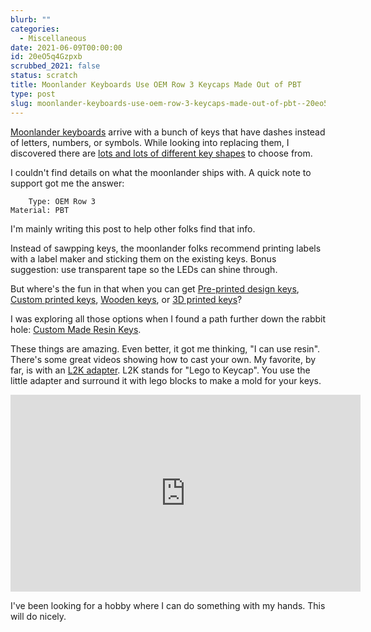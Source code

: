 ```yaml
---
blurb: ""
categories:
  - Miscellaneous
date: 2021-06-09T00:00:00
id: 20eO5q4Gzpxb
scrubbed_2021: false
status: scratch
title: Moonlander Keyboards Use OEM Row 3 Keycaps Made Out of PBT
type: post
slug: moonlander-keyboards-use-oem-row-3-keycaps-made-out-of-pbt--20eo5q4gzpxb
---
```


[Moonlander keyboards](https://www.zsa.io/moonlander/) arrive with a bunch of keys that have dashes instead of letters, numbers, or symbols. While looking into replacing them, I discovered there are [lots and lots of different key shapes](https://www.keycaps.info) to choose from.

I couldn't find details on what the moonlander ships with. A quick note to support got me the answer:

        Type: OEM Row 3
    Material: PBT

I'm mainly writing this post to help other folks find that info. 

Instead of sawpping keys, the moonlander folks recommend printing labels with a label maker and sticking them on the existing keys. Bonus suggestion: use transparent tape so the LEDs can shine through.

But where's the fun in that when you can get [Pre-printed design keys](https://techkeys.us/collections/keys), [Custom printed keys](https://www.maxkeyboard.com/custom-backlight-compatible-keycap-for-backlit-keyboard.html), [Wooden keys](https://techkeys.us/collections/artisan/products/alltronsit-wood-keys), or [3D printed keys](https://www.thingiverse.com/thing:3630367)?

I was exploring all those options when I found a path further down the rabbit hole: [Custom Made Resin Keys](https://www.etsy.com/market/resin_keycap). 

These things are amazing. Even better, it got me thinking, "I can use resin". There's some great videos showing how to cast your own. My favorite, by far, is with an [L2K adapter](http://artisanalliance.mx/L2K/). L2K stands for "Lego to Keycap". You use the little adapter and surround it with lego blocks to make a mold for your keys. 

<iframe width="560" height="315" src="https://www.youtube-nocookie.com/embed/0eltmmHjUCA" title="YouTube video player" frameborder="0" allow="accelerometer; autoplay; clipboard-write; encrypted-media; gyroscope; picture-in-picture" allowfullscreen></iframe>

I've been looking for a hobby where I can do something with my hands. This will do nicely.